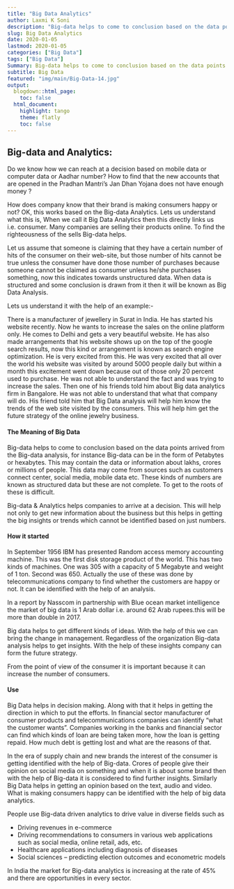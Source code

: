 ```yaml
---
title: "Big Data Analytics"
author: Laxmi K Soni 
description: "Big-data helps to come to conclusion based on the data points arrived from the Big-data analysis, for instance Big-data can be in the form of Petabytes or hexabytes."
slug: Big Data Analytics
date: 2020-01-05
lastmod: 2020-01-05
categories: ["Big Data"]
tags: ["Big Data"]
Summary: Big-data helps to come to conclusion based on the data points arrived from the Big-data analysis, for instance Big-data can be in the form of Petabytes or hexabytes.
subtitle: Big Data
featured: "img/main/Big-Data-14.jpg"
output:
  blogdown::html_page:
    toc: false
  html_document:
    highlight: tango
    theme: flatly
    toc: false
---
```


## Big-data and Analytics:

Do we know how we can reach at a decision based on mobile data or computer data or Aadhar number? How to find that the new accounts that are opened in the Pradhan Mantri's Jan Dhan Yojana does not have enough money ?

How does company know that their brand is making consumers happy or not? OK, this works based on the Big-data Analytics. Lets us understand what this is,  When we call it Big Data Analytics then this directly links us i.e. consumer. Many companies are selling their products online. To find the righteousness of the sells Big-data helps.

Let us assume that someone is claiming that they have a certain number of hits of the consumer on their web-site, but those number of hits cannot be true unless the consumer have done those number of purchases because someone cannot be claimed as consumer unless he/she purchases something, now this indicates towards unstructured data. When data is structured and some conclusion is drawn from it then it will be known as Big Data Analysis.

Lets us understand it with the help of an example:-

There is a manufacturer of jewellery in Surat in India. He has started his website recently. Now he wants to increase the sales on the online platform only. He comes to Delhi and gets a very beautiful website. He has also made arrangements that his website shows up on the top of the google search results, now this kind or arrangement is known as search engine optimization. He is very excited from this. He was very excited that all over the world his website was visited by around 5000 people daily but within a month this excitement went down because out of those only 20 percent used to purchase. He was not able to understand the fact and was trying to increase the sales. Then one of his friends told him about Big data analytics firm in Bangalore. He was not able to understand that what that company will do. His friend told him that Big Data analysis will help him know the trends of the web site visited by the consumers. This will help him get the future strategy of the online jewelry business.

#### The Meaning of Big Data

Big-data helps to come to conclusion based on the data points arrived from the Big-data analysis, for instance Big-data can be in the form of Petabytes or hexabytes. This may contain the data or information about lakhs, crores or millions of people. This data may come from sources such as customers connect center, social media, mobile data etc. These kinds of numbers are known as structured data but these are not complete. To get to the roots of these is difficult.

Big-data & Analytics helps companies to arrive at a decision. This will help not only to get new information about the business but this helps in getting the big insights or trends which cannot be identified based on just numbers.

#### How it started

In September 1956 IBM has presented Random access memory accounting machine. This was the first disk storage product of the world. This has two kinds of machines. One was 305 with a capacity of 5 Megabyte and weight of 1 ton. Second was 650. Actually the use of these was done by telecommunications company to find whether the customers are happy or not. It can be identified with the help of an analysis.

In a report by Nasscom in partnership with Blue ocean market intelligence the market of big data is 1 Arab dollar i.e. around 62 Arab rupees.this will be more than double in 2017.

Big data helps to get different kinds of ideas. With the help of this we can bring the change in management. Regardless of the organization Big-data analysis helps to get insights. With the help of these insights company can form the future strategy.

From the point of view of the consumer it is important because it can increase the number of consumers.

#### Use

Big Data helps in decision making. Along with that it helps in getting the direction in which to put the efforts. In financial sector manufacturer of consumer products and telecommunications companies can identify "what the customer wants". Companies working in the banks and financial sector can find which kinds of loan are being taken more, how the loan is getting repaid. How much debt is getting lost and what are the reasons of that.

In the era of supply chain and new brands the interest of the consumer is getting identified with the help of Big-data. Crores of people give their opinion on social media on something and when it is about some brand then with the help of Big-data it is considered to find further insights. Similarly Big Data helps in getting an opinion based on the text, audio and video. What is making consumers happy can be identified with the help of big data analytics.

People use Big-data driven analytics to drive value in diverse fields such as

- Driving revenues in e-commerce
- Driving recommendations to consumers in various web applications such as social media, online retail, ads, etc.
- Healthcare applications including diagnosis of diseases
- Social sciences – predicting election outcomes and econometric models

In India the market for Big-data analytics is increasing at the rate of 45% and there are opportunities in every sector.
